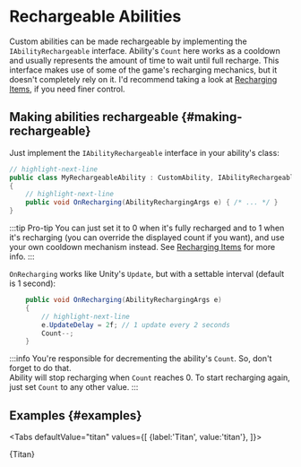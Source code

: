# Rechargeable Abilities

Custom abilities can be made rechargeable by implementing the `IAbilityRechargeable` interface. Ability's `Count` here works as a cooldown and usually represents the amount of time to wait until full recharge. This interface makes use of some of the game's recharging mechanics, but it doesn't completely rely on it. I'd recommend taking a look at [Recharging Items](../recharging-items.mdx), if you need finer control.


## Making abilities rechargeable {#making-rechargeable}

Just implement the `IAbilityRechargeable` interface in your ability's class:

```csharp title="MyRechargeableAbility.cs"
// highlight-next-line
public class MyRechargeableAbility : CustomAbility, IAbilityRechargeable
{
    // highlight-next-line
    public void OnRecharging(AbilityRechargingArgs e) { /* ... */ }
}
```

:::tip Pro-tip
You can just set it to 0 when it's fully recharged and to 1 when it's recharging (you can override the displayed count if you want), and use your own cooldown mechanism instead. See [Recharging Items](../recharging-items) for more info.
:::

`OnRecharging` works like Unity's `Update`, but with a settable interval (default is 1 second):

```csharp
    public void OnRecharging(AbilityRechargingArgs e)
    {
        // highlight-next-line
        e.UpdateDelay = 2f; // 1 update every 2 seconds
        Count--;
    }
```

:::info
You're responsible for decrementing the ability's `Count`. So, don't forget to do that.  
Ability will stop recharging when `Count` reaches 0. To start recharging again, just set `Count` to any other value.
:::

## Examples {#examples}



<Tabs defaultValue="titan"
  values={[
    {label:'Titan', value:'titan'},
  ]}>
<TabItem value="titan">

<CodeSnippet>{Titan}</CodeSnippet>

</TabItem>
</Tabs>
